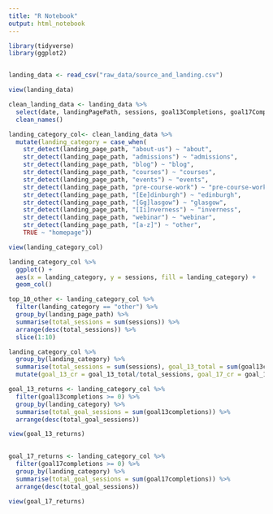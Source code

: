 ```yaml
---
title: "R Notebook"
output: html_notebook
---
```


```r
library(tidyverse)
library(ggplot2)


landing_data <- read_csv("raw_data/source_and_landing.csv")

view(landing_data)
```

```r
clean_landing_data <- landing_data %>% 
  select(date, landingPagePath, sessions, goal13Completions, goal17Completions) %>% 
  clean_names()
```

```r
landing_category_col<- clean_landing_data %>%
  mutate(landing_category = case_when(
    str_detect(landing_page_path, "about-us") ~ "about",
    str_detect(landing_page_path, "admissions") ~ "admissions",
    str_detect(landing_page_path, "blog") ~ "blog",
    str_detect(landing_page_path, "courses") ~ "courses",
    str_detect(landing_page_path, "events") ~ "events",
    str_detect(landing_page_path, "pre-course-work") ~ "pre-course-work",
    str_detect(landing_page_path, "[Ee]dinburgh") ~ "edinburgh",
    str_detect(landing_page_path, "[Gg]lasgow") ~ "glasgow",
    str_detect(landing_page_path, "[Ii]nverness") ~ "inverness",
    str_detect(landing_page_path, "webinar") ~ "webinar",
    str_detect(landing_page_path, "[a-z]") ~ "other",
    TRUE ~ "homepage"))

view(landing_category_col)
```

```r
landing_category_col %>% 
  ggplot() +
  aes(x = landing_category, y = sessions, fill = landing_category) +
  geom_col()
```



```r
top_10_other <- landing_category_col %>% 
  filter(landing_category == "other") %>% 
  group_by(landing_page_path) %>% 
  summarise(total_sessions = sum(sessions)) %>% 
  arrange(desc(total_sessions)) %>% 
  slice(1:10)

```

```r
landing_category_col %>% 
  group_by(landing_category) %>% 
  summarise(total_sessions = sum(sessions), goal_13_total = sum(goal13completions), goal_17_total = sum(goal17completions)) %>% 
  mutate(goal_13_cr = goal_13_total/total_sessions, goal_17_cr = goal_17_total/total_sessions)
```


```r
goal_13_returns <- landing_category_col %>% 
  filter(goal13completions >= 0) %>% 
  group_by(landing_category) %>% 
  summarise(total_goal_sessions = sum(goal13completions)) %>% 
  arrange(desc(total_goal_sessions))

view(goal_13_returns)
  
```

```r
goal_17_returns <- landing_category_col %>% 
  filter(goal17completions >= 0) %>% 
  group_by(landing_category) %>% 
  summarise(total_goal_sessions = sum(goal17completions)) %>% 
  arrange(desc(total_goal_sessions))

view(goal_17_returns)

```

